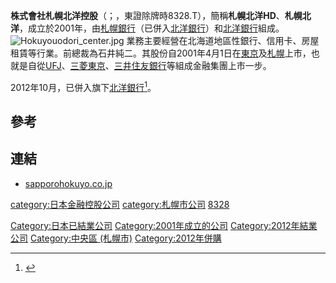 '''株式會社札幌北洋控股'''（{{lang-ja|株式会社札幌北洋ホールディングス}}；{{lang-en|Sapporo Hokuyo Holdings, Inc.}}，東證除牌時8328.T），簡稱'''札幌北洋HD'''、'''札幌北洋'''，成立於2001年，由[[札幌銀行|札幌銀行]]（已併入[[北洋銀行|北洋銀行]]）和[[北洋銀行|北洋銀行]]組成。
[[File:Hokuyouodori_center.jpg|thumbnail]]
業務主要經營在北海道地區性銀行、信用卡、房屋租賃等行業。前總裁為石井純二。其股份自2001年4月1日在[[東京|東京]]及[[札幌|札幌]]上市，也就是自從[[UFJ|UFJ]]、[[三菱東京|三菱東京]]、[[三井住友銀行|三井住友銀行]]等組成金融集團上市一步。

2012年10月，已併入旗下[[北洋銀行|北洋銀行]]<ref name=hokuyou>{{PDFlink|[http://www.sapporohokuyo.co.jp/news/2012/0515_02.pdf 本公司和旗下北洋銀行合併通告（日文版）]}}</ref>。

==參考==
{{reflist}}

==連結==
*[http://www.sapporohokuyo.co.jp/ sapporohokuyo.co.jp] {{Wayback|url=http://www.sapporohokuyo.co.jp/ |date=20201127074439 }}

[[category:日本金融控股公司|category:日本金融控股公司]]
[[category:札幌市公司|category:札幌市公司]]
[[category:東京證券交易所已除牌公司|8328]]
[[Category:日本已結業公司|Category:日本已結業公司]]
[[Category:2001年成立的公司|Category:2001年成立的公司]]
[[Category:2012年結業公司|Category:2012年結業公司]]
[[Category:中央區_(札幌市)|Category:中央區 (札幌市)]]
[[Category:2012年併購|Category:2012年併購]]